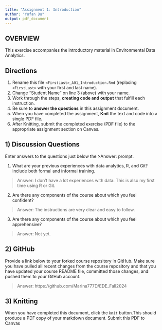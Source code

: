 ```yaml
---
title: "Assignment 1: Introduction"
author: "Yufan Du"
output: pdf_document
---
```


## OVERVIEW

This exercise accompanies the introductory material in Environmental Data Analytics. 

## Directions
1.  Rename this file `<FirstLast>_A01_Introduction.Rmd` (replacing `<FirstLast>` with your first and last name).
2.  Change "Student Name" on line 3 (above) with your name.
3.  Work through the steps, **creating code and output** that fulfill each instruction.
4.  Be sure to **answer the questions** in this assignment document.
5.  When you have completed the assignment, **Knit** the text and code into a single PDF file.
6.  After Knitting, submit the completed exercise (PDF file) to the appropriate assignment section on Canvas.


## 1) Discussion Questions
Enter answers to the questions just below the >Answer: prompt.

1. What are your previous experiences with data analytics, R, and Git? Include both formal and informal training.

> Answer: I don't have a lot experiences with data. This is also my first time using R or Git.

2. Are there any components of the course about which you feel confident?

> Answer: The instructions are very clear and easy to follow.

3. Are there any components of the course about which you feel apprehensive?

> Answer: Not yet.


## 2) GitHub

Provide a link below to your forked course repository in GitHub. Make sure you have pulled all recent changes from the course repository and that you have updated your course README file, committed those changes, and pushed them to your GitHub account. 

> Answer: https://github.com/Marina777D/EDE_Fall2024

## 3) Knitting
When you have completed this document, click the `knit` button.This should produce a PDF copy of your markdown document. Submit this PDF to Canvas 
